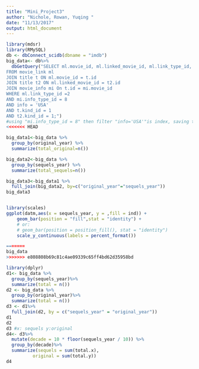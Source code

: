 ```yaml
---
title: "Mini_Project3"
author: "Nichole, Rowan, Yuqing "
date: "11/13/2017"
output: html_document
---
```

```r
library(mdsr)
library(RMySQL)
db <- dbConnect_scidb(dbname = "imdb")
big_data<- db%>% 
  dbGetQuery("SELECT ml.movie_id, ml.linked_movie_id, ml.link_type_id, t.title AS movie_title, t2.title AS linked_movie_title, t.production_year AS original_year, t2.production_year AS sequels_year, t2.production_year - t.production_year AS year_difference
FROM movie_link ml
JOIN title t ON ml.movie_id = t.id
JOIN title t2 ON ml.linked_movie_id = t2.id
JOIN movie_info mi On t.id = mi.movie_id
WHERE ml.link_type_id =2 
AND mi.info_type_id = 8
AND info = 'USA'
AND t.kind_id = 1
AND t2.kind_id = 1;")
#using "mi.info_type_id = 8" then filter "info='USA'"is index, saving time of calculation
<<<<<<< HEAD

big_data1<-big_data %>%
  group_by(original_year) %>%
  summarize(total_original=n())

big_data2<-big_data %>%
  group_by(sequels_year) %>%
  summarize(total_sequels=n())

big_data3<-big_data1 %>%
  full_join(big_data2, by=c("original_year"="sequels_year"))
big_data3


library(scales)
ggplot(datm,aes(x = sequels_year, y = ,fill = ind)) + 
    geom_bar(position = "fill",stat = "identity") +
    # or:
    # geom_bar(position = position_fill(), stat = "identity") 
    scale_y_continuous(labels = percent_format())
```

```r
=======
big_data
>>>>>>> e808808b69c81c4ae09339c65ff4bd62d35958bd


```

```r
library(dplyr)
d1<- big_data %>%
  group_by(sequels_year)%>%
  summarize(total = n())
d2 <- big_data %>%
  group_by(original_year)%>%
  summarize(total = n())
d3 <- d1%>%
  full_join(d2, by = c("sequels_year" = "original_year"))
d1
d2
d3 #x: sequels y:original
d4<- d3%>%
  mutate(decade = 10 * floor(sequels_year / 10)) %>%
  group_by(decade)%>%
  summarize(sequels = sum(total.x),
          original = sum(total.y))
d4
```

